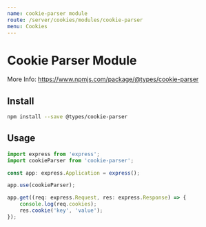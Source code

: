 ```yaml
---
name: cookie-parser module
route: /server/cookies/modules/cookie-parser
menu: Cookies
---
```


# Cookie Parser Module

More Info: https://www.npmjs.com/package/@types/cookie-parser

## Install

```bash
npm install --save @types/cookie-parser
```

## Usage

```typescript
import express from 'express';
import cookieParser from 'cookie-parser';

const app: express.Application = express();

app.use(cookieParser);

app.get((req: express.Request, res: express.Response) => {
    console.log(req.cookies);
    res.cookie('key', 'value');
});
```